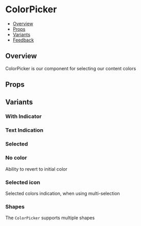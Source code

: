 
<Meta of={ColorPickerStories} />

# ColorPicker

- [Overview](#overview)
- [Props](#props)
- [Variants](#variants)
- [Feedback](#feedback)

## Overview

ColorPicker is our component for selecting our content colors

<Canvas>
  <Story of={ColorPickerStories.Overview} />
</Canvas>

## Props

<ArgsTable story="Overview" />

## Variants

### With Indicator

<Canvas>
  <Story of={ColorPickerStories.WithIndicator} />
</Canvas>

### Text Indication

<Canvas>
  <Story of={ColorPickerStories.TextIndication} />
</Canvas>

### Selected

<Canvas>
  <Story of={ColorPickerStories.Selected} />
</Canvas>

### No color

Ability to revert to initial color

<Canvas>
  <Story of={ColorPickerStories.NoColor} />
</Canvas>

### Selected icon

Selected colors indication, when using multi-selection

<Canvas>
  <Story of={ColorPickerStories.SelectedIcon} />
</Canvas>

### Shapes

The `ColorPicker` supports multiple shapes

<Canvas>
  <Story of={ColorPickerStories.Shapes} />
</Canvas>

